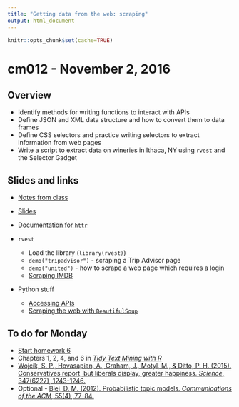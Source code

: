 ```yaml
---
title: "Getting data from the web: scraping"
output: html_document
---
```


```r
knitr::opts_chunk$set(cache=TRUE)
```

# cm012 - November 2, 2016

## Overview

* Identify methods for writing functions to interact with APIs
* Define JSON and XML data structure and how to convert them to data frames
* Define CSS selectors and practice writing selectors to extract information from web pages
* Write a script to extract data on wineries in Ithaca, NY using `rvest` and the Selector Gadget

## Slides and links

* [Notes from class](webdata02.html)
* [Slides](extras/cm012_slides.html)

* [Documentation for `httr`](https://cran.r-project.org/web/packages/httr/)
* `rvest`
    * Load the library (`library(rvest)`)
    * `demo("tripadvisor")` - scraping a Trip Advisor page
    * `demo("united")` - how to scrape a web page which requires a login
    * [Scraping IMDB](https://blog.rstudio.org/2014/11/24/rvest-easy-web-scraping-with-r/)
* Python stuff
    * [Accessing APIs](webdata_api_py.html)
    * [Scraping the web with `BeautifulSoup`](webdata_scrape_py.html)

## To do for Monday

* [Start homework 6](hw06-webdata.html)
* Chapters 1, 2, 4, and 6 in [*Tidy Text Mining with R*](http://tidytextmining.com/)
* [Wojcik, S. P., Hovasapian, A., Graham, J., Motyl, M., & Ditto, P. H. (2015). Conservatives report, but liberals display, greater happiness. *Science*, 347(6227), 1243-1246.](http://science.sciencemag.org.proxy.uchicago.edu/content/347/6227/1243.full)
* Optional - [Blei, D. M. (2012). Probabilistic topic models. *Communications of the ACM*, 55(4), 77-84.](http://cacm.acm.org/magazines/2012/4/147361-probabilistic-topic-models/fulltext)

